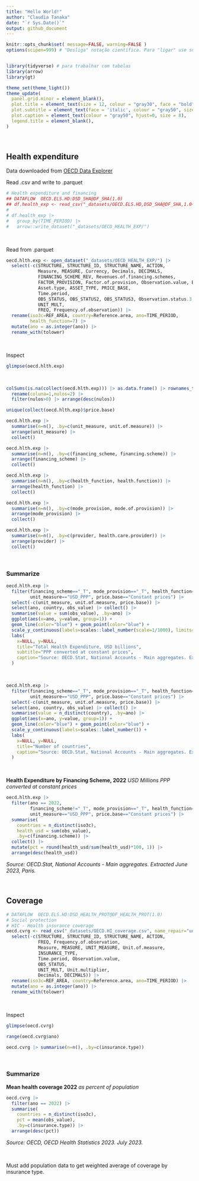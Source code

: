 ```yaml
---
title: "Hello World!"
author: "Claudia Tanaka"
date: "`r Sys.Date()`"
output: github_document
---
```


```r
knitr::opts_chunk$set( message=FALSE, warning=FALSE )
options(scipen=999) # "Desliga" notação científica. Para "ligar" use scipen=0


library(tidyverse) # para trabalhar com tabelas
library(arrow)
library(gt)

theme_set(theme_light())
theme_update(
  panel.grid.minor = element_blank(),
  plot.title = element_text(size = 12, colour = "gray30", face = "bold"),
  plot.subtitle = element_text(face = 'italic', colour = "gray50", size = 10),
  plot.caption = element_text(colour = "gray50", hjust=0, size = 8),
  legend.title = element_blank(),
)
```


<br>

## Health expenditure

Data downloaded from [OECD Data Explorer](https://data-explorer.oecd.org/)

Read .csv and write to .parquet 

```r
# Health expenditure and financing
## DATAFLOW  OECD.ELS.HD:DSD_SHA@DF_SHA(1.0)
## df.health_exp <- read_csv("_datasets/OECD.ELS.HD,DSD_SHA@DF_SHA,1.0+all.csv",name_repair="universal")
#
# df.health_exp |>
#   group_by(TIME_PERIOD) |>
#   arrow::write_dataset("_datasets/OECD_HEALTH_EXP/")
```


<br>

Read from .parquet


```r
oecd.hlth.exp <- open_dataset("_datasets/OECD_HEALTH_EXP/") |>
  select(-c(STRUCTURE, STRUCTURE_ID, STRUCTURE_NAME, ACTION,
            Measure, MEASURE, Currency, Decimals, DECIMALS,
            FINANCING_SCHEME_REV, Revenues.of.financing.schemes,
            FACTOR_PROVISION, Factor.of.provision, Observation.value, Base.period,
            Asset.type, ASSET_TYPE, PRICE_BASE,
            Time.period,
            OBS_STATUS, OBS_STATUS2, OBS_STATUS3, Observation.status.3,
            UNIT_MULT,
            FREQ, Frequency.of.observation)) |>
  rename(iso3c=REF_AREA, country=Reference.area, ano=TIME_PERIOD,
         health_function=7) |>
  mutate(ano = as.integer(ano)) |>
  rename_with(tolower)
```


<br>

Inspect

```r
glimpse(oecd.hlth.exp)
```


<br>

```r
colSums(is.na(collect(oecd.hlth.exp))) |> as.data.frame() |> rownames_to_column() |> 
  rename(coluna=1,nulos=2) |> 
  filter(nulos>0) |> arrange(desc(nulos))
```



```r
unique(collect(oecd.hlth.exp)$price.base)
```



```r
oecd.hlth.exp |> 
  summarise(n=n(), .by=c(unit_measure, unit.of.measure)) |> 
  arrange(unit_measure) |> 
  collect()
```



```r
oecd.hlth.exp |> 
  summarise(n=n(), .by=c(financing_scheme, financing.scheme)) |> 
  arrange(financing_scheme) |> 
  collect()
```




```r
oecd.hlth.exp |> 
  summarise(n=n(), .by=c(health_function, health.function)) |> 
  arrange(health_function) |> 
  collect()
```




```r
oecd.hlth.exp |> 
  summarise(n=n(), .by=c(mode_provision, mode.of.provision)) |> 
  arrange(mode_provision) |> 
  collect()
```


```r
oecd.hlth.exp |> 
  summarise(n=n(), .by=c(provider, health.care.provider)) |> 
  arrange(provider) |> 
  collect()
```



<br>

### Summarize


```r
oecd.hlth.exp |> 
  filter(financing_scheme=="_T", mode_provision=="_T", health_function=="_T", provider=="_T",
         unit_measure=="USD_PPP", price.base=="Constant prices") |>
  select(-c(unit_measure, unit.of.measure, price.base)) |> 
  select(ano, country, obs_value) |> collect() |> 
  summarise(value = sum(obs_value), .by=ano) |> 
  ggplot(aes(x=ano, y=value, group=1)) +
  geom_line(color="blue") + geom_point(color="blue") +
  scale_y_continuous(labels=scales::label_number(scale=1/1000), limits=c(0,NA)) +
  labs(
    x=NULL, y=NULL,
    title="Total Health Expenditure, USD billions",
    subtitle="PPP converted at constant prices",
    caption="Source: OECD.Stat, National Accounts - Main aggregates. Extracted June 2023, Paris."
  )
```

<br>

```r
oecd.hlth.exp |> 
  filter(financing_scheme=="_T", mode_provision=="_T", health_function=="_T", provider=="_T",
         unit_measure=="USD_PPP", price.base=="Constant prices") |>
  select(-c(unit_measure, unit.of.measure, price.base)) |> 
  select(ano, country, obs_value) |> collect() |> 
  summarise(value = n_distinct(country), .by=ano) |> 
  ggplot(aes(x=ano, y=value, group=1)) +
  geom_line(color="blue") + geom_point(color="blue") +
  scale_y_continuous(labels=scales::label_number()) +
  labs(
    x=NULL, y=NULL,
    title="Number of countries",
    caption="Source: OECD.Stat, National Accounts - Main aggregates. Extracted June 2023, Paris."
  )
```

<br>

**Health Expenditure by Financing Scheme, 2022**
*USD Millions PPP converted at constant prices*


```r
oecd.hlth.exp |> 
  filter(ano == 2022, 
         financing_scheme!="_T", mode_provision=="_T", health_function=="_T", provider=="_T",
         unit_measure=="USD_PPP", price.base=="Constant prices") |> 
  summarise(
    countries = n_distinct(iso3c),
    health_usd = sum(obs_value),
    .by=c(financing.scheme)) |> 
  collect() |> 
  mutate(pct = round(health_usd/sum(health_usd)*100, 1)) |> 
  arrange(desc(health_usd))
```


*Source: OECD.Stat, National Accounts - Main aggregates. Extracted June 2023, Paris.*

<br>

## Coverage

```r
# DATAFLOW  OECD.ELS.HD:DSD_HEALTH_PROT@DF_HEALTH_PROT(1.0)
# Social protection
# HIC - Health insurance coverage
oecd.cvrg <- read_csv("_datasets/OECD.HI_coverage.csv", name_repair="universal") |>
  select(-c(STRUCTURE, STRUCTURE_ID, STRUCTURE_NAME, ACTION,
            FREQ, Frequency.of.observation,
            Measure, MEASURE, UNIT_MEASURE, Unit.of.measure,
            INSURANCE_TYPE,
            Time.period, Observation.value,
            OBS_STATUS,
            UNIT_MULT, Unit.multiplier,
            Decimals, DECIMALS)) |>
  rename(iso3c=REF_AREA, country=Reference.area, ano=TIME_PERIOD) |>
  mutate(ano = as.integer(ano)) |>
  rename_with(tolower)
```


<br>

Inspect

```r
glimpse(oecd.cvrg)
```



```r
range(oecd.cvrg$ano)
```



```r
oecd.cvrg |> summarise(n=n(), .by=c(insurance.type))
```

<br>

### Summarize

**Mean health coverage 2022**
*as percent of population*

```r
oecd.cvrg |> 
  filter(ano == 2022) |> 
  summarise(
    countries = n_distinct(iso3c),
    pct = mean(obs_value),
    .by=c(insurance.type)) |> 
  arrange(desc(pct))
```
*Source: OECD, OECD Health Statistics 2023. July 2023.*

<br>

Must add population data to get weighted average of coverage by insurance type.